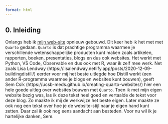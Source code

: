 ```yaml
---
format: html
---
```


## 0. Inleiding


Onlangs heb ik [mijn web-site](https://harriejonkman.nl/) opnieuw gebouwd. Dit keer heb ik het met met `Quarto` gedaan. `Quarto` is dat prachtige programma waarmee je verschillende wetenschappelijke producten kunt maken zoals artikelen, rapporten, boeken, presentaties, blogs en dus ook websites. Het werkt met Python, VS Code, Observable en dus ook met R, waar ik zelf mee werk. Net zoals Lisa Lendway (https://lisalendway.netlify.app/posts/2020-12-09-buildingdistill/) eerder voor mij het beste uitlegde hoe Distill werkt (een ander R-programma waarmee je blogs en websites kunt bouwen), geeft Sem Csik (https://ucsb-meds.github.io/creating-quarto-websites/) hier een hele goede uitleg over websites bouwen met `Quarto`. Toen ik met mijn eigen website bezig was, las ik deze tekst heel goed en vertaalde de tekst voor deze blog. Zo maakte ik mij de werkwijze het beste eigen. Later maakte ze ook nog een tekst over hoe je de website-stijl naar je eigen hand kunt zetten. Daar zal ik ook nog eens aandacht aan besteden. Voor nu wil ik je hartelijke danken, Sem. 
